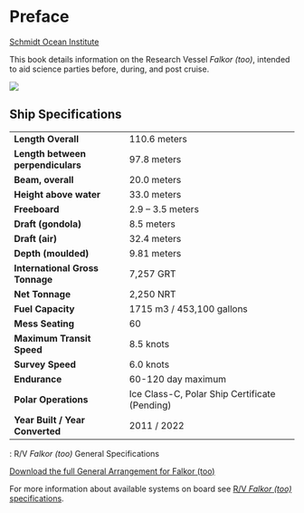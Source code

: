 # Preface {.unnumbered}

[Schmidt Ocean Institute](https://schmidtocean.org/)

This book details information on the Research Vessel *Falkor (too)*, intended to aid science parties before, during, and post cruise.

![](images/Falkor-too-spec-grey.jpg)

## Ship Specifications

|                                   |                                               |
|-----------------------------|-------------------------------------------|
| **Length Overall**                | 110.6 meters                                  |
| **Length between perpendiculars** | 97.8 meters                                   |
| **Beam, overall**                 | 20.0 meters                                   |
| **Height above water**            | 33.0 meters                                   |
| **Freeboard**                     | 2.9 – 3.5 meters                              |
| **Draft (gondola)**               | 8.5 meters                                    |
| **Draft (air)**                   | 32.4 meters                                   |
| **Depth (moulded)**               | 9.81 meters                                   |
| **International Gross Tonnage**   | 7,257 GRT                                     |
| **Net Tonnage**                   | 2,250 NRT                                     |
| **Fuel Capacity**                 | 1715 m3 / 453,100 gallons                     |
| **Mess Seating**                  | 60                                            |
| **Maximum Transit Speed**         | 8.5 knots                                     |
| **Survey Speed**                  | 6.0 knots                                     |
| **Endurance**                     | 60-120 day maximum                            |
| **Polar Operations**              | Ice Class-C, Polar Ship Certificate (Pending) |
| **Year Built / Year Converted**   | 2011 / 2022                                   |

: R/V *Falkor (too)* General Specifications
<p><a href="./assets/FKt_general_arrangement.pdf" download>Download the full General Arrangement for Falkor (too)</a></p>

For more information about available systems on board see [R/V *Falkor (too)* specifications](https://schmidtocean.org/falkortoo_specifications/). 

